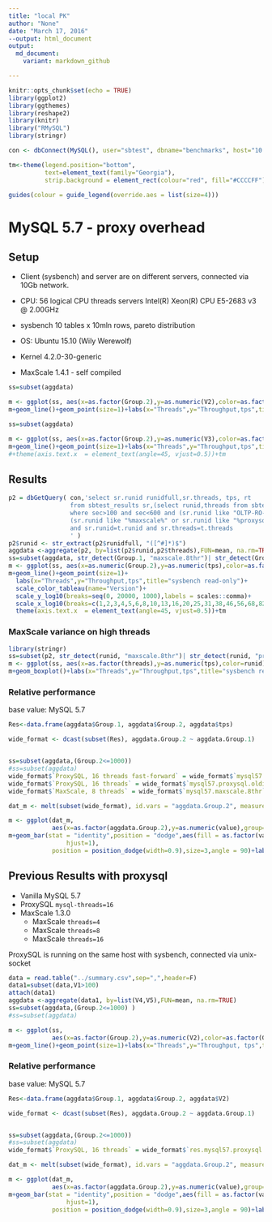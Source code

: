 ```yaml
---
title: "local PK"
author: "None"
date: "March 17, 2016"
--output: html_document
output:
  md_document:
    variant: markdown_github

---
```


```r
knitr::opts_chunk$set(echo = TRUE)
library(ggplot2)
library(ggthemes)
library(reshape2)
library(knitr)
library("RMySQL")
library(stringr)

con <- dbConnect(MySQL(), user="sbtest", dbname="benchmarks", host="10.20.2.4")

tm<-theme(legend.position="bottom",
          text=element_text(family="Georgia"),
          strip.background = element_rect(colour="red", fill="#CCCCFF"))

guides(colour = guide_legend(override.aes = list(size=4)))

```
# MySQL 5.7 - proxy overhead

## Setup

* Client (sysbench) and server are on different servers, connected via 10Gb network. 
* CPU: 56 logical CPU threads servers Intel(R) Xeon(R) CPU E5-2683 v3 @ 2.00GHz
* sysbench 10 tables x 10mln rows, pareto distribution
* OS: Ubuntu 15.10 (Wily Werewolf)
* Kernel 4.2.0-30-generic

* MaxScale 1.4.1 - self compiled

```r
ss=subset(aggdata)

m <- ggplot(ss, aes(x=as.factor(Group.2),y=as.numeric(V2),color=as.factor(Group.1),group=Group.1))
m+geom_line()+geom_point(size=1)+labs(x="Threads",y="Throughput,tps",title="sysbench read-only")+scale_color_tableau(name="Version")+scale_y_continuous(breaks=seq(0, 480000, 20000),labels = scales::comma)+theme(axis.text.x  = element_text(angle=45, vjust=0.5))+tm
```
```r
ss=subset(aggdata)

m <- ggplot(ss, aes(x=as.factor(Group.2),y=as.numeric(V3),color=as.factor(Group.1),group=Group.1))
m+geom_line()+geom_point(size=1)+labs(x="Threads",y="Throughput,tps",title="sysbench read-only")+scale_color_tableau(name="Version")+scale_y_log10(breaks=c(.001,.01,0.05,.1,.5,1,10,100,250,500,1000),limits = c(.01,1000))
#+theme(axis.text.x  = element_text(angle=45, vjust=0.5))+tm
```
## Results

```r
p2 = dbGetQuery( con,'select sr.runid runidfull,sr.threads, tps, rt
                 from sbtest_results sr,(select runid,threads from sbtest_results group by runid,threads having count(*) > 10) t 
                 where sec>100 and sec<600 and (sr.runid like "OLTP-RO-MEM%") and
                 (sr.runid like "%maxscale%" or sr.runid like "%proxysql%" or sr.runid like "%mysql57.long2%")
                 and sr.runid=t.runid and sr.threads=t.threads
                 ' )
p2$runid <- str_extract(p2$runidfull, "([^#]*)$")
aggdata <-aggregate(p2, by=list(p2$runid,p2$threads),FUN=mean, na.rm=TRUE)
ss=subset(aggdata, str_detect(Group.1, "maxscale.8thr")| str_detect(Group.1, "proxysql.16thr.fast")|str_detect(Group.1, "proxysql.old")|str_detect(Group.1, "mysql57.long2"))
m <- ggplot(ss, aes(x=as.numeric(Group.2),y=as.numeric(tps),color=as.factor(Group.1),group=Group.1))
m+geom_line()+geom_point(size=1)+
  labs(x="Threads",y="Throughput,tps",title="sysbench read-only")+
  scale_color_tableau(name="Version")+
  scale_y_log10(breaks=seq(0, 20000, 1000),labels = scales::comma)+
  scale_x_log10(breaks=c(1,2,3,4,5,6,8,10,13,16,20,25,31,38,46,56,68,82,100,120,145,175,210,250,300,360,430,520,630,750,870,1000))+
  theme(axis.text.x  = element_text(angle=45, vjust=0.5))+tm

```

### MaxScale variance on high threads
```r
library(stringr)
ss=subset(p2, str_detect(runid, "maxscale.8thr")| str_detect(runid, "proxysql.16thr.fast")|str_detect(runid, "proxysql.old"))
m <- ggplot(ss, aes(x=as.factor(threads),y=as.numeric(tps),color=runid))
m+geom_boxplot()+labs(x="Threads",y="Throughput,tps",title="sysbench read-only")+scale_color_tableau(name="Version")+scale_y_continuous(labels = scales::comma)+theme(axis.text.x  = element_text(angle=45, vjust=0.5))+tm

```

### Relative performance 

base value: MySQL 5.7

```r
Res<-data.frame(aggdata$Group.1, aggdata$Group.2, aggdata$tps)

wide_format <- dcast(subset(Res), aggdata.Group.2 ~ aggdata.Group.1)


ss=subset(aggdata,(Group.2<=1000))
#ss=subset(aggdata)
wide_format$`ProxySQL, 16 threads fast-forward` = wide_format$`mysql57.proxysql.16thr.fast-forwars`/wide_format$`mysql57.long`
wide_format$`ProxySQL, 16 threads` = wide_format$`mysql57.proxysql.oldintel`/wide_format$`mysql57.long`
wide_format$`MaxScale, 8 threads` = wide_format$`mysql57.maxscale.8thr`/wide_format$`mysql57.long`

dat_m <- melt(subset(wide_format), id.vars = "aggdata.Group.2", measure.vars=c("ProxySQL, 16 threads fast-forward","ProxySQL, 16 threads","MaxScale, 8 threads"))

m <- ggplot(dat_m, 
            aes(x=as.factor(aggdata.Group.2),y=as.numeric(value),group=variable))
m+geom_bar(stat = "identity",position = "dodge",aes(fill = as.factor(variable)))+geom_hline(yintercept=1)+geom_text(aes(label=format(value, digits=2, nsmall=2), 
                hjust=1), 
            position = position_dodge(width=0.9),size=3,angle = 90)+labs(x="Threads",y="relative performance",title="sysbench OLTP RO, ProxySQL overhead 5.7")+scale_fill_tableau(name="Version")+scale_y_continuous(breaks=seq(0, 1.5, 0.1),labels = scales::comma)+theme(axis.text.x  = element_text(angle=45, vjust=0.5))+tm
```


## Previous Results with proxysql

* Vanilla MySQL 5.7
* ProxySQL `mysql-threads=16`
* MaxScale 1.3.0
  * MaxScale `threads=4`
  * MaxScale `threads=8`
  * MaxScale `threads=16`


ProxySQL is running on the same host with sysbench, connected via unix-socket

```r
data = read.table("../summary.csv",sep=",",header=F)
data1=subset(data,V1>100)
attach(data1)
aggdata <-aggregate(data1, by=list(V4,V5),FUN=mean, na.rm=TRUE)
ss=subset(aggdata,(Group.2<=1000) )
#ss=subset(aggdata)

m <- ggplot(ss, 
            aes(x=as.factor(Group.2),y=as.numeric(V2),color=as.factor(Group.1),group=Group.1))
m+geom_line()+geom_point(size=1)+labs(x="Threads",y="Throughput, tps",title="sysbench OLTP RO")+scale_color_tableau(name="Version")+scale_y_continuous(breaks=seq(0, 20000, 1000),labels = scales::comma)+theme(axis.text.x  = element_text(angle=45, vjust=0.5))+tm
```

### Relative performance 

base value: MySQL 5.7

```r
Res<-data.frame(aggdata$Group.1, aggdata$Group.2, aggdata$V2)

wide_format <- dcast(subset(Res), aggdata.Group.2 ~ aggdata.Group.1)


ss=subset(aggdata,(Group.2<=1000))
#ss=subset(aggdata)
wide_format$`ProxySQL, 16 threads` = wide_format$`res.mysql57.proxysql.16threads`/wide_format$`res.mysql57.long`

dat_m <- melt(subset(wide_format), id.vars = "aggdata.Group.2", measure.vars=c("ProxySQL, 16 threads"))

m <- ggplot(dat_m, 
            aes(x=as.factor(aggdata.Group.2),y=as.numeric(value),group=variable))
m+geom_bar(stat = "identity",position = "dodge",aes(fill = as.factor(variable)))+geom_hline(yintercept=1)+geom_text(aes(label=format(value, digits=2, nsmall=2), 
                hjust=1), 
            position = position_dodge(width=0.9),size=3,angle = 90)+labs(x="Threads",y="relative performance",title="sysbench OLTP RO, ProxySQL overhead 5.7")+scale_fill_tableau(name="Version")+scale_y_continuous(breaks=seq(0, 1.5, 0.1),labels = scales::comma)+theme(axis.text.x  = element_text(angle=45, vjust=0.5))+tm
```
